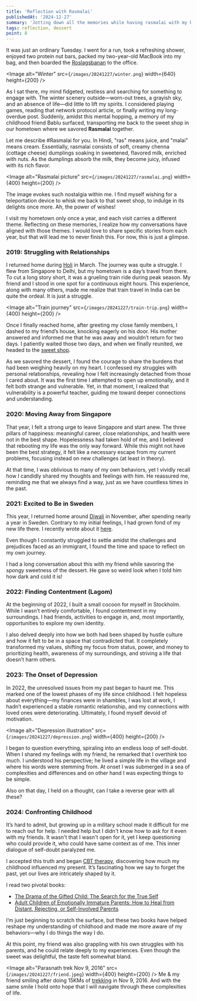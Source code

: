 ```yaml
---
title: 'Reflection with Rasmalai'
publishedAt: '2024-12-27'
summary: 'Jotting down all the memories while having rasmalai with my best friend'
tags: reflection, dessert
point: 8
---
```


It was just an ordinary Tuesday. I went for a run, took a refreshing shower, enjoyed two protein nut bars, packed my two-year-old MacBook into my bag, and then boarded the [Roslagsbanan](https://sl.se/reseplanering/var-trafik/roslagsbanan) to the office.

<Image
  alt="Winter"
  src={`/images/20241227/winter.png`}
  width={640}
  height={200}
/>

As I sat there, my mind fidgeted, restless and searching for something to engage with. The winter scenery outside—worn-out trees, a grayish sky, and an absence of life—did little to lift my spirits. I considered playing games, reading that network protocol article, or finally writing my long-overdue post. Suddenly, amidst this mental hopping, a memory of my childhood friend Bablu surfaced, transporting me back to the sweet shop in our hometown where we savored **Rasmalai** together.

Let me describe #Rasmalai for you. In Hindi, "ras" means juice, and "malai" means cream. Essentially, rasmalai consists of soft, creamy chenna (cottage cheese) dumplings soaking in sweetened, flavored milk, enriched with nuts. As the dumplings absorb the milk, they become juicy, infused with its rich flavor.

<Image
  alt="Rasmalai picture"
  src={`/images/20241227/rasmalai.png`}
  width={400}
  height={200}
/>

The image evokes such nostalgia within me. I find myself wishing for a teleportation device to whisk me back to that sweet shop, to indulge in its delights once more. Ah, the power of wishes!

I visit my hometown only once a year, and each visit carries a different theme. Reflecting on these memories, I realize how my conversations have aligned with those themes. I would love to share specific stories from each year, but that will lead me to never finish this. For now, this is just a glimpse.

### 2019: Struggling with Relationships
I returned home during [Holi](https://en.wikipedia.org/wiki/Holi) in March. The journey was quite a struggle. I flew from Singapore to Delhi, but my hometown is a day’s travel from there. To cut a long story short, it was a grueling train ride during peak season. My friend and I stood in one spot for a continuous eight hours. This experience, along with many others, made me realize that train travel in India can be quite the ordeal. It is just a struggle.

<Image
  alt="Train journey"
  src={`/images/20241227/train-trip.png`}
  width={400}
  height={200}
/>

Once I finally reached home, after greeting my close family members, I dashed to my friend’s house, knocking eagerly on his door. His mother answered and informed me that he was away and wouldn’t return for two days. I patiently waited those two days, and when we finally reunited, we headed to the [sweet shop](https://maps.app.goo.gl/pzN1F1tLYFZC7EJv9).

As we savored the dessert, I found the courage to share the burdens that had been weighing heavily on my heart. I confessed my struggles with personal relationships, revealing how I felt increasingly detached from those I cared about. It was the first time I attempted to open up emotionally, and it felt both strange and vulnerable. Yet, in that moment, I realized that vulnerability is a powerful teacher, guiding me toward deeper connections and understanding.

### 2020: Moving Away from Singapore
That year, I felt a strong urge to leave Singapore and start anew. The three pillars of happiness: meaningful career, close relationships, and health were not in the best shape. Hopelessness had taken hold of me, and I believed that rebooting my life was the only way forward. While this might not have been the best strategy, it felt like a necessary escape from my current problems, focusing instead on new challenges (at least in theory).

At that time, I was oblivious to many of my own behaviors, yet I vividly recall how I candidly shared my thoughts and feelings with him. He reassured me, reminding me that we always find a way, just as we have countless times in the past.

### 2021: Excited to Be in Sweden
This year, I returned home around [Diwali](https://en.wikipedia.org/wiki/Diwali) in November, after spending nearly a year in Sweden. Contrary to my initial feelings, I had grown fond of my new life there. I recently wrote about it [here](https://www.rahul.bio/blog/why-stockholm).

Even though I constantly struggled to settle amidst the challenges and prejudices faced as an immigrant, I found the time and space to reflect on my own journey.

I had a long conversation about this with my friend while savoring the spongy sweetness of the dessert. He gave so weird look when I told him how dark and cold it is!

### 2022: Finding Contentment (Lagom)
At the beginning of 2022, I built a small cocoon for myself in Stockholm. While I wasn’t entirely comfortable, I found contentment in my surroundings. I had friends, activities to engage in, and, most importantly, opportunities to explore my own identity.

I also delved deeply into how we both had been shaped by hustle culture and how it felt to be in a space that contradicted that. It completely transformed my values, shifting my focus from status, power, and money to prioritizing health, awareness of my surroundings, and striving a life that doesn’t harm others.

### 2023: The Onset of Depression
In 2022, the unresolved issues from my past began to haunt me. This marked one of the lowest phases of my life since childhood. I felt hopeless about everything—my finances were in shambles, I was lost at work, I hadn’t experienced a stable romantic relationship, and my connections with loved ones were deteriorating. Ultimately, I found myself devoid of motivation.

<Image
  alt="Depression illustration"
  src={`/images/20241227/depression.png`}
  width={400}
  height={200}
/>

I began to question everything, spiraling into an endless loop of self-doubt. When I shared my feelings with my friend, he remarked that I overthink too much. I understood his perspective; he lived a simple life in the village and where his words were stemming from. At onset I was submerged in a sea of complexities and differences and on other hand I was expecting things to be simple.

<Callout emoji="😔">

Also on that day, I held on a thought, can I take a reverse gear with all these?

</Callout>

### 2024: Confronting Childhood
It’s hard to admit, but growing up in a military school made it difficult for me to reach out for help. I needed help but I didn't know how to ask for it even with my friends. It wasn't that I wasn't open for it, yet I keep questioning who could provide it, who could have same context as of me. This inner dialogue of self-doubt paralyzed me.

I accepted this truth and began [CBT therapy](https://www.nhs.uk/mental-health/talking-therapies-medicine-treatments/talking-therapies-and-counselling/cognitive-behavioural-therapy-cbt/overview/), discovering how much my childhood influenced my present. It’s fascinating how we say to forget the past, yet our lives are intricately shaped by it.

I read two pivotal books:

* [The Drama of the Gifted Child: The Search for the True Self](https://www.goodreads.com/book/show/4887.The_Drama_of_the_Gifted_Child)
* [Adult Children of Emotionally Immature Parents: How to Heal from Distant, Rejecting, or Self-Involved Parents](https://www.goodreads.com/book/show/23129659-adult-children-of-emotionally-immature-parents)

I’m just beginning to scratch the surface, but these two books have helped reshape my understanding of childhood and made me more aware of my behaviors—why I do things the way I do.

At this point, my friend was also grappling with his own struggles with his parents, and he could relate deeply to my experiences. Even though the sweet was delightful, the taste felt somewhat bland.

<Image
  alt="Parasnath trek Nov 9, 2016"
  src={`/images/20241227/friend.jpeg`}
  width={400}
  height={200}
/>
Me & my friend smiling after doing 15KMs of [trekking](https://maps.app.goo.gl/2mhQcpBAHeUsiRh5A) in Nov 9, 2016. And with the same smile I hold onto hope that I will navigate through these complexities of life. 
